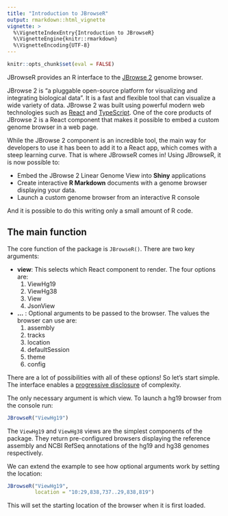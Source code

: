 ```yaml
---
title: "Introduction to JBrowseR"
output: rmarkdown::html_vignette
vignette: >
  %\VignetteIndexEntry{Introduction to JBrowseR}
  %\VignetteEngine{knitr::rmarkdown}
  %\VignetteEncoding{UTF-8}
---
```


```r
knitr::opts_chunk$set(eval = FALSE)
```

JBrowseR provides an R interface to the [JBrowse 2](https://jbrowse.org/jb2/) genome browser.

JBrowse 2 is "a pluggable open-source platform for visualizing and integrating biological data".
It is a fast and flexible tool that can visualize a wide variety of data.
JBrowse 2 was built using powerful modern web technologies such as [React](https://reactjs.org/) and [TypeScript](https://www.typescriptlang.org/).
One of the core products of JBrowse 2 is a React component that makes it possible to embed a custom genome browser in a web page.

While the JBrowse 2 component is an incredible tool, the main way for developers to use it has been to add it to a React app, which comes with a steep learning curve. 
That is where JBrowseR comes in!
Using JBrowseR, it is now possible to:

- Embed the JBrowse 2 Linear Genome View into **Shiny** applications
- Create interactive **R Markdown** documents with a genome browser displaying your data.
- Launch a custom genome browser from an interactive R console

And it is possible to do this writing only a small amount of R code.

## The main function

The core function of the package is `JBrowseR()`. There are two key arguments:

- **view**: This selects which React component to render. The four options are:
  1. ViewHg19
  2. ViewHg38
  3. View
  4. JsonView
- **...** : Optional arguments to be passed to the browser. The values the browser can use are:
  1. assembly
  2. tracks
  3. location
  4. defaultSession
  5. theme
  6. config

There are a lot of possibilities with all of these options! 
So let's start simple. 
The interface enables a [progressive disclosure](https://en.wikipedia.org/wiki/Progressive_disclosure) of complexity.

The only necessary argument is which view. To launch a hg19 browser from the console run:

```r
JBrowseR("ViewHg19")
```

The `ViewHg19` and `ViewHg38` views are the simplest components of the package.
They return pre-configured browsers displaying the reference assembly and NCBI RefSeq annotations of the hg19 and hg38 genomes respectively.

We can extend the example to see how optional arguments work by setting the location:

```r
JBrowseR("ViewHg19",
         location = "10:29,838,737..29,838,819")
```

This will set the starting location of the browser when it is first loaded.





